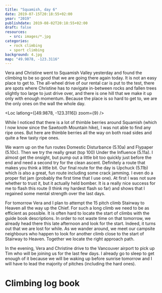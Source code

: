 ```yaml
---
title: "Squamish, day 6"
date: 2019-07-15T20:18:55+02:00
year: "2019"
publishdate: 2019-08-02T20:18:55+02:00
draft: false
resources:
  - src: images/*.jpg
categories:
  - rock climbing
  - sport climbing
background: 4.jpg
map: "49.9878, -123.3116"
---
```


Vera and Christine went to Squamish Valley yesterday and found the climbing to
be so good that we are going there again today. It is not an easy place to get
to. The all-wheel drive of our rental car is put to the test, there are spots
where Christine has to navigate in-between rocks and fallen trees slightly too
large to just drive over, and there is one hill that we make it up only with
enough momentum. Because the place is so hard to get to, we are the only ones
on the wall the whole day.

<Rimg src="4.jpg" alt="The Squamish Valley wall" />

<Loc latlong={[49.9878, -123.3116]} zoom={9} />

While I noticed that there is a lot of thimble berries around Squamish (which
I now know since the Sawtooth Mountain hike), I was not able to find any ripe
ones. But here are thimble berries all the way on both road sides and quite
a few tasty ripe ones.

We warm up on the fun routes Domestic Disturbance (5.10a) and Flypaper (5.10c).
Then we try the really great (top 100) Under the Influence (5.11a). I almost
get the onsight, but pump out a little bit too quickly just before the end and
need a second try for the clean ascent. Definitely a route that makes you
think a little bit. Our final route for the day is Upchuck (5.11b) which is
also a great, fun route including some crack jamming. I even do a proper
fist jam (probably the first time that I use one). At first I was not sure
whether to trust it, but it actually held bomber. It is a really nice success
for me to flash this route (I think my hardest flash so far) and shows that
I regained some mental strength over the last days.

For tomorrow Vera and I plan to attempt the 15 pitch climb Stairway to Heaven
all the way up the Chief. For such a long climb we need to be as efficient as
possible. It is often hard to locate the start of climbs with the guide book
descriptions. In order to not waste time on that tomorrow, we already head there
this late afternoon and look for the start. Indeed, it turns out that we are
lost for while. As we wander around, we meet our campsite neighbours who happen
to look for another climb close to the start of Stairway to Heaven. Together we
locate the right approach path.

<Gallery>
  <Rimg src="3.jpg" caption="Vera coming back down the approach" />
  <Rimg
    src="2.jpg"
    caption="Christine heading back down at the start of Stairway to Heaven"
  />
</Gallery>

<Rimg
  src="1.jpg"
  caption="The start of the route already gives a nice view of Howe Sound"
/>

In the evening, Vera and Christine drive to the Vancouver airport to pick up Tim
who will be joining us for the last few days. I already go to sleep to get
enough of it because we will be waking up before sunrise tomorrow and I will
have to lead the majority of pitches (including the hard ones).

# Climbing log book

<Climbs>
  <Climb name="Domestic Disturbance" style="onsight" grade="5.10a" />
  <Climb name="Flypaper" style="onsight" grade="5.10c" />
  <Climb name="Under the Influence" style="redpoint" grade="5.11a" />
  <Climb name="Upchuck" style="flash" grade="5.11b" />
</Climbs>

<Nextday />
